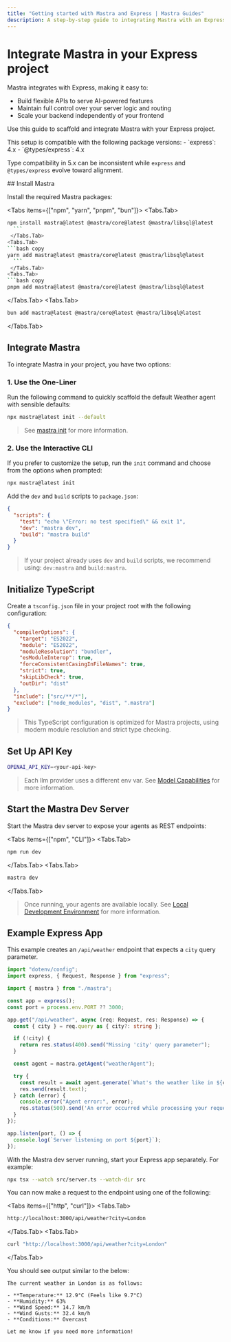 ```yaml
---
title: "Getting started with Mastra and Express | Mastra Guides"
description: A step-by-step guide to integrating Mastra with an Express backend.
---
```



# Integrate Mastra in your Express project

Mastra integrates with Express, making it easy to:

- Build flexible APIs to serve AI-powered features
- Maintain full control over your server logic and routing
- Scale your backend independently of your frontend

Use this guide to scaffold and integrate Mastra with your Express project.

<Callout type="warning">
This setup is compatible with the following package versions:
- `express`: 4.x
- `@types/express`: 4.x

Type compatibility in 5.x can be inconsistent while `express` and `@types/express` evolve toward alignment.
</Callout>

<Steps>
## Install Mastra

Install the required Mastra packages:

<Tabs items={["npm", "yarn", "pnpm", "bun"]}>
  <Tabs.Tab>
  ```bash copy
npm install mastra@latest @mastra/core@latest @mastra/libsql@latest
    ```
   </Tabs.Tab>
  <Tabs.Tab>
  ```bash copy
yarn add mastra@latest @mastra/core@latest @mastra/libsql@latest
    ```
   </Tabs.Tab>
  <Tabs.Tab>
  ```bash copy
pnpm add mastra@latest @mastra/core@latest @mastra/libsql@latest
  ```
  </Tabs.Tab>
<Tabs.Tab>
  ```bash copy
bun add mastra@latest @mastra/core@latest @mastra/libsql@latest
  ```
  </Tabs.Tab>
</Tabs>

## Integrate Mastra

To integrate Mastra in your project, you have two options:

### 1. Use the One-Liner

Run the following command to quickly scaffold the default Weather agent with sensible defaults:

```bash copy
npx mastra@latest init --default
```

> See [mastra init](/reference/cli/init) for more information.

### 2. Use the Interactive CLI

If you prefer to customize the setup, run the `init` command and choose from the options when prompted:

```bash copy
npx mastra@latest init
```

Add the `dev` and `build` scripts to `package.json`:

```json filename="package.json"
{
  "scripts": {
    "test": "echo \"Error: no test specified\" && exit 1",
    "dev": "mastra dev",
    "build": "mastra build"
  }
}
```

> If your project already uses `dev` and `build` scripts, we recommend using: `dev:mastra` and `build:mastra`.

## Initialize TypeScript

Create a `tsconfig.json` file in your project root with the following configuration:

```json filename="tsconfig.json" copy
{
  "compilerOptions": {
    "target": "ES2022",
    "module": "ES2022",
    "moduleResolution": "bundler",
    "esModuleInterop": true,
    "forceConsistentCasingInFileNames": true,
    "strict": true,
    "skipLibCheck": true,
    "outDir": "dist"
  },
  "include": ["src/**/*"],
  "exclude": ["node_modules", "dist", ".mastra"]
}
```

> This TypeScript configuration is optimized for Mastra projects, using modern module resolution and strict type checking.

## Set Up API Key

```bash filename=".env" copy
OPENAI_API_KEY=<your-api-key>
```

> Each llm provider uses a different env var. See [Model Capabilities](/docs/getting-started/model-capability) for more information.

## Start the Mastra Dev Server

Start the Mastra dev server to expose your agents as REST endpoints:

<Tabs items={["npm", "CLI"]}>
  <Tabs.Tab>
  ```bash copy
  npm run dev
   ```
   </Tabs.Tab>
  <Tabs.Tab>
  ```bash copy
  mastra dev
   ```
   </Tabs.Tab>
</Tabs>

> Once running, your agents are available locally. See [Local Development Environment](/docs/local-dev/mastra-dev) for more information.

## Example Express App

This example creates an `/api/weather` endpoint that expects a `city` query parameter.

```typescript filename="src/server.ts" showLineNumbers copy
import "dotenv/config";
import express, { Request, Response } from "express";

import { mastra } from "./mastra";

const app = express();
const port = process.env.PORT ?? 3000;

app.get("/api/weather", async (req: Request, res: Response) => {
  const { city } = req.query as { city?: string };

  if (!city) {
    return res.status(400).send("Missing 'city' query parameter");
  }

  const agent = mastra.getAgent("weatherAgent");

  try {
    const result = await agent.generate(`What's the weather like in ${city}?`);
    res.send(result.text);
  } catch (error) {
    console.error("Agent error:", error);
    res.status(500).send('An error occurred while processing your request');
  }
});

app.listen(port, () => {
  console.log(`Server listening on port ${port}`);
});
```

With the Mastra dev server running, start your Express app separately. For example:

```bash copy
npx tsx --watch src/server.ts --watch-dir src
```

You can now make a request to the endpoint using one of the following:

<Tabs items={["http", "curl"]}>
  <Tabs.Tab>
  ```bash copy
  http://localhost:3000/api/weather?city=London
   ```
   </Tabs.Tab>
  <Tabs.Tab>
  ```bash copy
  curl "http://localhost:3000/api/weather?city=London"
   ```
   </Tabs.Tab>
</Tabs>

You should see output similar to the below:

```plaintext
The current weather in London is as follows:

- **Temperature:** 12.9°C (Feels like 9.7°C)
- **Humidity:** 63%
- **Wind Speed:** 14.7 km/h
- **Wind Gusts:** 32.4 km/h
- **Conditions:** Overcast

Let me know if you need more information!
```
</Steps>
